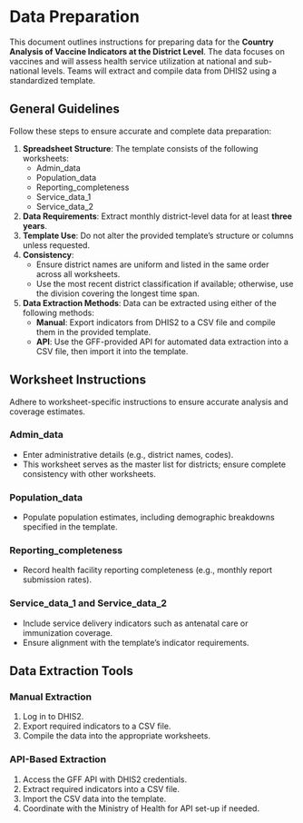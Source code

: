 # Data Preparation {#sec-data-preparation}

This document outlines instructions for preparing data for the **Country Analysis of Vaccine Indicators at the District Level**. The data focuses on vaccines and will assess health service utilization at national and sub-national levels. Teams will extract and compile data from DHIS2 using a standardized template.

## General Guidelines

Follow these steps to ensure accurate and complete data preparation:

1.  **Spreadsheet Structure**: The template consists of the following worksheets:
    -   Admin_data
    -   Population_data
    -   Reporting_completeness
    -   Service_data_1
    -   Service_data_2
2.  **Data Requirements**: Extract monthly district-level data for at least **three years**.
3.  **Template Use**: Do not alter the provided template’s structure or columns unless requested.
4.  **Consistency**:
    -   Ensure district names are uniform and listed in the same order across all worksheets.
    -   Use the most recent district classification if available; otherwise, use the division covering the longest time span.
5.  **Data Extraction Methods**: Data can be extracted using either of the following methods:
    -   **Manual**: Export indicators from DHIS2 to a CSV file and compile them in the provided template.
    -   **API**: Use the GFF-provided API for automated data extraction into a CSV file, then import it into the template.

## Worksheet Instructions

Adhere to worksheet-specific instructions to ensure accurate analysis and coverage estimates.

### Admin_data

-   Enter administrative details (e.g., district names, codes).
-   This worksheet serves as the master list for districts; ensure complete consistency with other worksheets.

### Population_data

-   Populate population estimates, including demographic breakdowns specified in the template.

### Reporting_completeness

-   Record health facility reporting completeness (e.g., monthly report submission rates).

### Service_data_1 and Service_data_2

-   Include service delivery indicators such as antenatal care or immunization coverage.
-   Ensure alignment with the template’s indicator requirements.

## Data Extraction Tools

### Manual Extraction

1.  Log in to DHIS2.
2.  Export required indicators to a CSV file.
3.  Compile the data into the appropriate worksheets.

### API-Based Extraction

1.  Access the GFF API with DHIS2 credentials.
2.  Extract required indicators into a CSV file.
3.  Import the CSV data into the template.
4.  Coordinate with the Ministry of Health for API set-up if needed.
